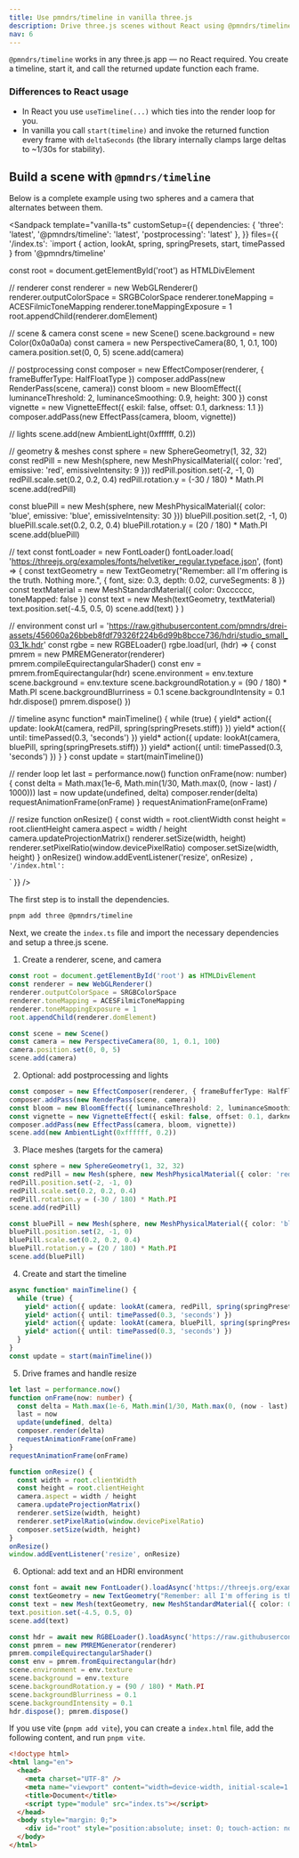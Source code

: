 ```yaml
---
title: Use pmndrs/timeline in vanilla three.js
description: Drive three.js scenes without React using @pmndrs/timeline.
nav: 6
---
```


`@pmndrs/timeline` works in any three.js app — no React required. You create a timeline, start it, and call the returned update function each frame.

### Differences to React usage

- In React you use `useTimeline(...)` which ties into the render loop for you.
- In vanilla you call `start(timeline)` and invoke the returned function every frame with `deltaSeconds` (the library internally clamps large deltas to ~1/30s for stability).

## Build a scene with `@pmndrs/timeline`

Below is a complete example using two spheres and a camera that alternates between them.

<Sandpack
  template="vanilla-ts"
  customSetup={{
    dependencies: {
      'three': 'latest',
      '@pmndrs/timeline': 'latest',
      'postprocessing': 'latest'
    },
  }}
  files={{
    '/index.ts': `import { action, lookAt, spring, springPresets, start, timePassed } from '@pmndrs/timeline'

const root = document.getElementById('root') as HTMLDivElement

// renderer
const renderer = new WebGLRenderer()
renderer.outputColorSpace = SRGBColorSpace
renderer.toneMapping = ACESFilmicToneMapping
renderer.toneMappingExposure = 1
root.appendChild(renderer.domElement)

// scene & camera
const scene = new Scene()
scene.background = new Color(0x0a0a0a)
const camera = new PerspectiveCamera(80, 1, 0.1, 100)
camera.position.set(0, 0, 5)
scene.add(camera)

// postprocessing
const composer = new EffectComposer(renderer, { frameBufferType: HalfFloatType })
composer.addPass(new RenderPass(scene, camera))
const bloom = new BloomEffect({ luminanceThreshold: 2, luminanceSmoothing: 0.9, height: 300 })
const vignette = new VignetteEffect({ eskil: false, offset: 0.1, darkness: 1.1 })
composer.addPass(new EffectPass(camera, bloom, vignette))

// lights
scene.add(new AmbientLight(0xffffff, 0.2))

// geometry & meshes
const sphere = new SphereGeometry(1, 32, 32)
const redPill = new Mesh(sphere, new MeshPhysicalMaterial({ color: 'red', emissive: 'red', emissiveIntensity: 9 }))
redPill.position.set(-2, -1, 0)
redPill.scale.set(0.2, 0.2, 0.4)
redPill.rotation.y = (-30 / 180) * Math.PI
scene.add(redPill)

const bluePill = new Mesh(sphere, new MeshPhysicalMaterial({ color: 'blue', emissive: 'blue', emissiveIntensity: 30 }))
bluePill.position.set(2, -1, 0)
bluePill.scale.set(0.2, 0.2, 0.4)
bluePill.rotation.y = (20 / 180) * Math.PI
scene.add(bluePill)

// text
const fontLoader = new FontLoader()
fontLoader.load(
  'https://threejs.org/examples/fonts/helvetiker_regular.typeface.json',
  (font) => {
    const textGeometry = new TextGeometry("Remember: all I'm offering is the truth. Nothing more.", { font, size: 0.3, depth: 0.02, curveSegments: 8 })
    const textMaterial = new MeshStandardMaterial({ color: 0xcccccc, toneMapped: false })
    const text = new Mesh(textGeometry, textMaterial)
    text.position.set(-4.5, 0.5, 0)
    scene.add(text)
  }
)

// environment
const url = 'https://raw.githubusercontent.com/pmndrs/drei-assets/456060a26bbeb8fdf79326f224b6d99b8bcce736/hdri/studio_small_03_1k.hdr'
const rgbe = new RGBELoader()
rgbe.load(url, (hdr) => {
  const pmrem = new PMREMGenerator(renderer)
  pmrem.compileEquirectangularShader()
  const env = pmrem.fromEquirectangular(hdr)
  scene.environment = env.texture
  scene.background = env.texture
  scene.backgroundRotation.y = (90 / 180) * Math.PI
  scene.backgroundBlurriness = 0.1
  scene.backgroundIntensity = 0.1
  hdr.dispose()
  pmrem.dispose()
})

// timeline
async function* mainTimeline() {
  while (true) {
    yield* action({ update: lookAt(camera, redPill, spring(springPresets.stiff)) })
    yield* action({ until: timePassed(0.3, 'seconds') })
    yield* action({ update: lookAt(camera, bluePill, spring(springPresets.stiff)) })
    yield* action({ until: timePassed(0.3, 'seconds') })
  }
}
const update = start(mainTimeline())

// render loop
let last = performance.now()
function onFrame(now: number) {
  const delta = Math.max(1e-6, Math.min(1/30, Math.max(0, (now - last) / 1000)))
  last = now
  update(undefined, delta)
  composer.render(delta)
  requestAnimationFrame(onFrame)
}
requestAnimationFrame(onFrame)

// resize
function onResize() {
  const width = root.clientWidth
  const height = root.clientHeight
  camera.aspect = width / height
  camera.updateProjectionMatrix()
  renderer.setSize(width, height)
  renderer.setPixelRatio(window.devicePixelRatio)
  composer.setSize(width, height)
}
onResize()
window.addEventListener('resize', onResize)
`,
    '/index.html': `<!doctype html>
<html>
  <head>
    <meta charset="UTF-8" />
    <meta name="viewport" content="width=device-width, initial-scale=1.0" />
    <title>Vanilla timeline</title>
  </head>
  <body style="margin:0">
    <div id="root" style="position:absolute; inset: 0; touch-action: none"></div>
    <script type="module" src="/index.ts"></script>
  </body>
</html>`
  }}
/>

The first step is to install the dependencies.

```bash
pnpm add three @pmndrs/timeline
```

Next, we create the `index.ts` file and import the necessary dependencies and setup a three.js scene.


1) Create a renderer, scene, and camera

```ts
const root = document.getElementById('root') as HTMLDivElement
const renderer = new WebGLRenderer()
renderer.outputColorSpace = SRGBColorSpace
renderer.toneMapping = ACESFilmicToneMapping
renderer.toneMappingExposure = 1
root.appendChild(renderer.domElement)

const scene = new Scene()
const camera = new PerspectiveCamera(80, 1, 0.1, 100)
camera.position.set(0, 0, 5)
scene.add(camera)
```

2) Optional: add postprocessing and lights

```ts
const composer = new EffectComposer(renderer, { frameBufferType: HalfFloatType })
composer.addPass(new RenderPass(scene, camera))
const bloom = new BloomEffect({ luminanceThreshold: 2, luminanceSmoothing: 0.9, height: 300 })
const vignette = new VignetteEffect({ eskil: false, offset: 0.1, darkness: 1.1 })
composer.addPass(new EffectPass(camera, bloom, vignette))
scene.add(new AmbientLight(0xffffff, 0.2))
```

3) Place meshes (targets for the camera)

```ts
const sphere = new SphereGeometry(1, 32, 32)
const redPill = new Mesh(sphere, new MeshPhysicalMaterial({ color: 'red', emissive: 'red', emissiveIntensity: 9 }))
redPill.position.set(-2, -1, 0)
redPill.scale.set(0.2, 0.2, 0.4)
redPill.rotation.y = (-30 / 180) * Math.PI
scene.add(redPill)

const bluePill = new Mesh(sphere, new MeshPhysicalMaterial({ color: 'blue', emissive: 'blue', emissiveIntensity: 30 }))
bluePill.position.set(2, -1, 0)
bluePill.scale.set(0.2, 0.2, 0.4)
bluePill.rotation.y = (20 / 180) * Math.PI
scene.add(bluePill)
```

4) Create and start the timeline

```ts
async function* mainTimeline() {
  while (true) {
    yield* action({ update: lookAt(camera, redPill, spring(springPresets.stiff)) })
    yield* action({ until: timePassed(0.3, 'seconds') })
    yield* action({ update: lookAt(camera, bluePill, spring(springPresets.stiff)) })
    yield* action({ until: timePassed(0.3, 'seconds') })
  }
}
const update = start(mainTimeline())
```

5) Drive frames and handle resize

```ts
let last = performance.now()
function onFrame(now: number) {
  const delta = Math.max(1e-6, Math.min(1/30, Math.max(0, (now - last) / 1000)))
  last = now
  update(undefined, delta)
  composer.render(delta)
  requestAnimationFrame(onFrame)
}
requestAnimationFrame(onFrame)

function onResize() {
  const width = root.clientWidth
  const height = root.clientHeight
  camera.aspect = width / height
  camera.updateProjectionMatrix()
  renderer.setSize(width, height)
  renderer.setPixelRatio(window.devicePixelRatio)
  composer.setSize(width, height)
}
onResize()
window.addEventListener('resize', onResize)
```

6) Optional: add text and an HDRI environment

```ts
const font = await new FontLoader().loadAsync('https://threejs.org/examples/fonts/helvetiker_regular.typeface.json')
const textGeometry = new TextGeometry("Remember: all I'm offering is the truth. Nothing more.", { font, size: 0.3, depth: 0.02, curveSegments: 8 })
const text = new Mesh(textGeometry, new MeshStandardMaterial({ color: 0xcccccc, toneMapped: false }))
text.position.set(-4.5, 0.5, 0)
scene.add(text)

const hdr = await new RGBELoader().loadAsync('https://raw.githubusercontent.com/pmndrs/drei-assets/456060a26bbeb8fdf79326f224b6d99b8bcce736/hdri/studio_small_03_1k.hdr')
const pmrem = new PMREMGenerator(renderer)
pmrem.compileEquirectangularShader()
const env = pmrem.fromEquirectangular(hdr)
scene.environment = env.texture
scene.background = env.texture
scene.backgroundRotation.y = (90 / 180) * Math.PI
scene.backgroundBlurriness = 0.1
scene.backgroundIntensity = 0.1
hdr.dispose(); pmrem.dispose()
```

If you use vite (`pnpm add vite`), you can create a `index.html` file, add the following content, and run `pnpm vite`.

```html
<!doctype html>
<html lang="en">
  <head>
    <meta charset="UTF-8" />
    <meta name="viewport" content="width=device-width, initial-scale=1.0" />
    <title>Document</title>
    <script type="module" src="index.ts"></script>
  </head>
  <body style="margin: 0;">
    <div id="root" style="position:absolute; inset: 0; touch-action: none"></div>
  </body>
</html>
```

